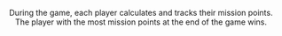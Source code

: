 <Header title="winning the game" />

During the game, each player calculates and tracks their mission points. The
player with the most mission points at the end of the game wins.
